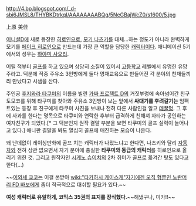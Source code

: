 http://4.bp.blogspot.com/_d-sbi6JMSL8/THYBKDtrkqI/AAAAAAAABQg/5NeGBajWcZ0/s1600/5.jpg

上原 美佳

[[이니셜D]]에 새로 등장한 [[히로인]]으로, [[모기 나츠키]]를 대체...하는 정도가 아니라 완벽하게 모기를 [[페이크 히로인]]으로 만드는데 가장 큰 역할을 담당한 [[캐릭터]]이다. 애니메이션 5기에서의 성우는 [[하야미 사오리]].

어릴 적부터 [[골프]]를 하고 있으며 상당히 소질이 있어서 [[고등학교]] 레벨에서 유명한 유망주라고. 덕분에 작중 주유소 3인방에게 둘다 영재교육으로 만들어진 각 분야의 천재들끼리 만났다고 시샘을 산다. 

주인공 [[후지와라 타쿠미]]의 이름을 빌린 [[가짜 프로젝트 D]]의 거짓부렁에 속아넘어간 친구 토모코를 위해 타쿠미를 찾아와 주유소 3인방이 보는 앞에서 '''싸대기를 후려갈기는''' 임팩트있는 등장 후 친구에게 타쿠미 사진을 보내나 전혀 다른 사람인걸 알고 [[데꿀멍]]. 그 후에 사과를 한다는 명목으로 타쿠미와 연락한 후부터 급격하게 친해져 자타가 공인하는 여자친구가 되었다.[* 그 덕분인지 원작 결말 부분을 보면 타쿠미의 골프 실력이 늘어나고 있다.] 애니판 결말을 봐도 열심히 골프에 매진하는 모습이 나온다.

왜 난데없이 레이싱만화에 골프 치는 캐릭터가 나왔느냐고 한다면, 나츠키와 달리 [[자동차]]와 전혀 상관 없으면서 자기 분야에 충실한 '''타쿠미와 동급의 캐릭터'''를 히로인으로 올리기 위한 것. 그리고 원작자인 [[시게노 슈이치]]의 2차 취미가 골프로 옮겨간 탓도 있다고 한다(...)

~~[[이와세 쿄코]]는 이걸 본받아 [[wiki:"타카하시 케이스케"자기에겐 오직 형뿐인 노란머리 FD 바보]]에게 좀더 적극적으로 대쉬할 필요가 있다.~~

'''여성 캐릭터로 유일하게, 코믹스 35권의 표지를 장식했다.'''~~해냈구나, 미카!!~~ 


